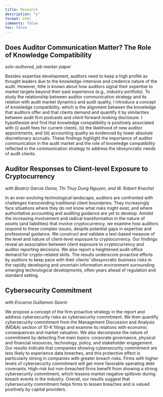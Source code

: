 ```yaml
---
title: Research
description: "y"
format: html
comments: false
toc: false
---
```



## Does Auditor Communication Matter? The Role of Knowledge Compatibility {#knowlegde-compatibility}
*solo-authored, job marker paper*

Besides expertise development, auditors need to keep a high profile as thought leaders due to the knowledge-intensive and credence nature of the audit. However, little is known about how auditors signal their expertise to market targets beyond their past experience (e.g., industry portfolio). To study the relationship between auditor communication strategy and its relation with audit market dynamics and audit quality, I introduce a concept of knowledge compatibility, which is the alignment between the knowledge that auditors offer and that clients demand and quantify it by similarities between audit firm podcasts and client forward-looking disclosure. I hypothesize and find that knowledge compatibility is positively associated with (i) audit fees for current clients, (ii) the likelihood of new auditor appointments, and (iii) accounting quality as evidenced by lower absolute discretionary accruals. These findings highlight the importance of auditor communication in the audit market and the role of knowledge compatibility reflected in the communication strategy to address the idiosyncratic needs of audit clients.

## Auditor Responses to Client-level Exposure to Cryptocurrency {#crypto-audit} 
*with Beatriz García Osma, Thi Thuy Dung Nguyen, and W. Robert Knechel*

In an ever-evolving technological landscape, auditors are confronted with challenges transcending traditional client boundaries. They increasingly face situations where they do not know what risks might exist, and where authoritative accounting and auditing guidance are yet to develop. Amidst the increasing involvement and radical transformation in the nature of assets (and liabilities) that involve cryptocurrency, we examine how auditors respond to these complex issues, despite potential gaps in expertise and professional guidance. We construct and validate a text-based measure of the level and nature of client-level exposure to cryptocurrency. Our findings reveal an association between client exposure to cryptocurrency and auditor reporting decisions. We also report a heightened audit-office demand for crypto-related skills. The results underscore proactive efforts by auditors to keep pace with their clients’ idiosyncratic business risks in the rapidly developing and uncertain information environment surrounding emerging technological developments, often years ahead of regulation and standard setting.

## Cybersecurity Commitment {#cyber-commit} 
*with Encarna Guillamon Saorin*

We propose a concept of the firm proactive strategy in the report and address cybersecurity risks as cybersecurity commitment. We then quantify cybersecurity commitment from the Management Discussion and Analysis (MD\&A) section of 10-K filings and examine its relations with economic consequences and market valuation. We also decompose the nature of commitment by detecting five main topics: corporate governance, physical and financial resources, technology, policy, and stakeholder engagement. Our results indicate that companies showing cybersecurity commitment are less likely to experience data breaches, and this protective effect is particularly strong in companies with greater breach risks. Firms with higher levels of cybersecurity commitment will get more favorable operating debt covenants. High-risk but non-breached firms benefit from showing a strong cybersecurity commitment, which lessens market negative spillover during breach events in the industry. Overall, our results suggest that cybersecurity commitment helps firms to lessen breaches and is valued positively by capital providers.  
